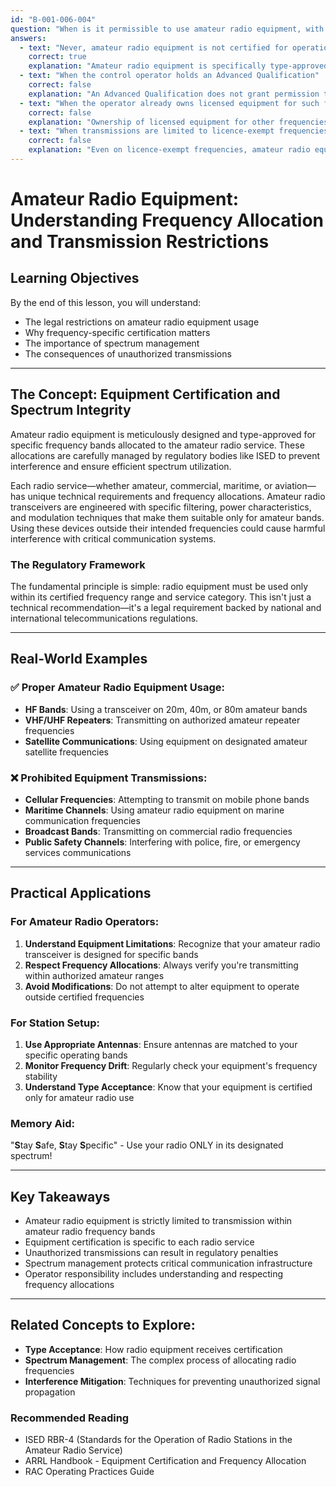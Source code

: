 ```yaml
---
id: "B-001-006-004"
question: "When is it permissible to use amateur radio equipment, with or without modification, to transmit outside amateur radio bands?"
answers:
  - text: "Never, amateur radio equipment is not certified for operation outside amateur radio bands"
    correct: true
    explanation: "Amateur radio equipment is specifically type-approved and licensed for use only within amateur radio frequency allocations. Using this equipment to transmit outside designated amateur bands would constitute an illegal transmission, potentially violating ISED regulations and international telecommunications law. This restriction ensures that amateur radio equipment does not cause interference with other critical communication services and maintains the integrity of spectrum management."
  - text: "When the control operator holds an Advanced Qualification"
    correct: false
    explanation: "An Advanced Qualification does not grant permission to transmit outside amateur radio bands. Qualification levels determine operational privileges within amateur bands, but do not extend authorization to use equipment on non-amateur frequencies. Equipment certification and frequency allocation are governed by technical standards, not operator license class."
  - text: "When the operator already owns licensed equipment for such frequencies"
    correct: false
    explanation: "Ownership of licensed equipment for other frequencies does not automatically permit transmission using amateur radio equipment. Each radio service has specific equipment certification requirements, and amateur radio transceivers are not type-approved for use in other radio services, regardless of equipment ownership."
  - text: "When transmissions are limited to licence-exempt frequencies"
    correct: false
    explanation: "Even on licence-exempt frequencies, amateur radio equipment is not authorized for transmission. Licence-exempt frequencies typically require specific equipment designed and certified for those bands, which differs from amateur radio transceivers. Using amateur radio equipment on other frequencies, even if they are licence-exempt, remains a regulatory violation."
---
```


# Amateur Radio Equipment: Understanding Frequency Allocation and Transmission Restrictions

## Learning Objectives
By the end of this lesson, you will understand:
- The legal restrictions on amateur radio equipment usage
- Why frequency-specific certification matters
- The importance of spectrum management
- The consequences of unauthorized transmissions

---

## The Concept: Equipment Certification and Spectrum Integrity

Amateur radio equipment is meticulously designed and type-approved for specific frequency bands allocated to the amateur radio service. These allocations are carefully managed by regulatory bodies like ISED to prevent interference and ensure efficient spectrum utilization.

Each radio service—whether amateur, commercial, maritime, or aviation—has unique technical requirements and frequency allocations. Amateur radio transceivers are engineered with specific filtering, power characteristics, and modulation techniques that make them suitable only for amateur bands. Using these devices outside their intended frequencies could cause harmful interference with critical communication systems.

### The Regulatory Framework

The fundamental principle is simple: radio equipment must be used only within its certified frequency range and service category. This isn't just a technical recommendation—it's a legal requirement backed by national and international telecommunications regulations.

---

## Real-World Examples

### ✅ Proper Amateur Radio Equipment Usage:
- **HF Bands**: Using a transceiver on 20m, 40m, or 80m amateur bands
- **VHF/UHF Repeaters**: Transmitting on authorized amateur repeater frequencies
- **Satellite Communications**: Using equipment on designated amateur satellite frequencies

### ❌ Prohibited Equipment Transmissions:
- **Cellular Frequencies**: Attempting to transmit on mobile phone bands
- **Maritime Channels**: Using amateur radio equipment on marine communication frequencies
- **Broadcast Bands**: Transmitting on commercial radio frequencies
- **Public Safety Channels**: Interfering with police, fire, or emergency services communications

---

## Practical Applications

### For Amateur Radio Operators:
1. **Understand Equipment Limitations**: Recognize that your amateur radio transceiver is designed for specific bands
2. **Respect Frequency Allocations**: Always verify you're transmitting within authorized amateur ranges
3. **Avoid Modifications**: Do not attempt to alter equipment to operate outside certified frequencies

### For Station Setup:
1. **Use Appropriate Antennas**: Ensure antennas are matched to your specific operating bands
2. **Monitor Frequency Drift**: Regularly check your equipment's frequency stability
3. **Understand Type Acceptance**: Know that your equipment is certified only for amateur radio use

### Memory Aid:
"**S**tay **S**afe, **S**tay **S**pecific" - Use your radio ONLY in its designated spectrum!

---

## Key Takeaways

- Amateur radio equipment is strictly limited to transmission within amateur radio frequency bands
- Equipment certification is specific to each radio service
- Unauthorized transmissions can result in regulatory penalties
- Spectrum management protects critical communication infrastructure
- Operator responsibility includes understanding and respecting frequency allocations

---

## Related Concepts to Explore:
- **Type Acceptance**: How radio equipment receives certification
- **Spectrum Management**: The complex process of allocating radio frequencies
- **Interference Mitigation**: Techniques for preventing unauthorized signal propagation

### Recommended Reading
- ISED RBR-4 (Standards for the Operation of Radio Stations in the Amateur Radio Service)
- ARRL Handbook - Equipment Certification and Frequency Allocation
- RAC Operating Practices Guide